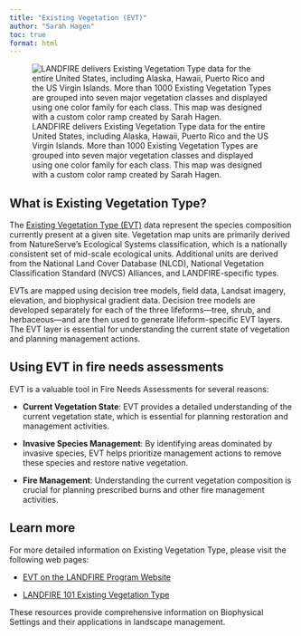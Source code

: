 ```yaml
---
title: "Existing Vegetation (EVT)"
author: "Sarah Hagen"
toc: true
format: html
---
```

![LANDFIRE delivers Existing Vegetation Type data for the entire United States, including Alaska, Hawaii, Puerto Rico and the US Virgin Islands. More than 1000 Existing Vegetation Types are grouped into seven major vegetation classes and displayed using one color family for each class. This map was designed with a custom color ramp created by Sarah Hagen.](images/2-evt-map.bmp){fig-alt="A map of the Existing Vegetation Type data for the Contiguous United States, Alaska, and Hawaii."}

## What is Existing Vegetation Type?

The [Existing Vegetation Type (EVT)](https://landfire.gov/vegetation/evt) data represent the species composition currently present at a given site. Vegetation map units are primarily derived from NatureServe's Ecological Systems classification, which is a nationally consistent set of mid-scale ecological units. Additional units are derived from the National Land Cover Database (NLCD), National Vegetation Classification Standard (NVCS) Alliances, and LANDFIRE-specific types.

EVTs are mapped using decision tree models, field data, Landsat imagery, elevation, and biophysical gradient data. Decision tree models are developed separately for each of the three lifeforms—tree, shrub, and herbaceous—and are then used to generate lifeform-specific EVT layers. The EVT layer is essential for understanding the current state of vegetation and planning management actions.

## Using EVT in fire needs assessments

EVT is a valuable tool in Fire Needs Assessments for several reasons:

- **Current Vegetation State**: EVT provides a detailed understanding of the current vegetation state, which is essential for planning restoration and management activities.

- **Invasive Species Management**: By identifying areas dominated by invasive species, EVT helps prioritize management actions to remove these species and restore native vegetation.

- **Fire Management**: Understanding the current vegetation composition is crucial for planning prescribed burns and other fire management activities.

## Learn more
For more detailed information on Existing Vegetation Type, please visit the following web pages:

- [EVT on the LANDFIRE Program Website](https://landfire.gov/vegetation/evt)

- [LANDFIRE 101 Existing Vegetation Type](https://landfire-tnc.github.io/LANDFIRE_101/LANDFIRE_Datasets/1_Vegetation/Existing_Vegetation/1-existing-vegetation-type.html)

These resources provide comprehensive information on Biophysical Settings and their applications in landscape management.
